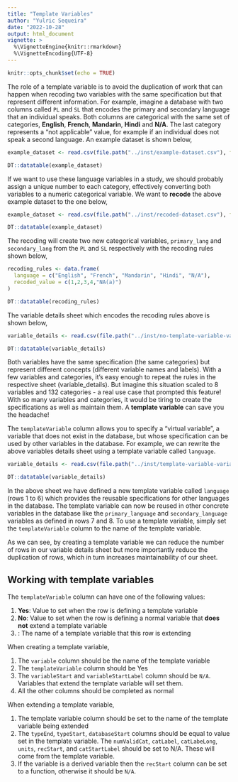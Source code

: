 ```yaml
---
title: "Template Variables"
author: "Yulric Sequeira"
date: "2022-10-28"
output: html_document
vignette: >
  %\VignetteEngine{knitr::rmarkdown}
  %\VignetteEncoding{UTF-8}
---
```


```r
knitr::opts_chunk$set(echo = TRUE)
```

The role of a template variable is to avoid the duplication of work that can happen when recoding two variables with the same specification but that represent different information. For example, imagine a database with two columns called `PL` and `SL` that encodes the primary and secondary language that an individual speaks. Both columns are categorical with the same set of categories, **English**, **French**, **Mandarin**, **Hindi** and **N/A**. The last category represents a "not applicable" value, for example if an individual does not speak a second language. An example dataset is shown below,

```r
example_dataset <- read.csv(file.path("../inst/example-dataset.csv"), fileEncoding = "UTF-8-BOM")

DT::datatable(example_dataset)
```

If we want to use these language variables in a study, we should probably assign a unique number to each category, effectively converting both variables to a numeric categorical variable. We want to **recode** the above example dataset to the one below,

```r
example_dataset <- read.csv(file.path("../inst/recoded-dataset.csv"), fileEncoding = "UTF-8-BOM")

DT::datatable(example_dataset)
```

The recoding will create two new categorical variables, `primary_lang` and `secondary_lang` from the `PL` and `SL` respectively with the recoding rules shown below,

```r
recoding_rules <- data.frame(
  language = c("English", "French", "Mandarin", "Hindi", "N/A"),
  recoded_value = c(1,2,3,4,"NA(a)")
)

DT::datatable(recoding_rules)
```

The variable details sheet which encodes the recoding rules above is shown below,

```r
variable_details <- read.csv(file.path("../inst/no-template-variable-variable-details.csv"), fileEncoding = "UTF-8-BOM")

DT::datatable(variable_details)
```

Both variables have the same specification (the same categories) but represent different concepts (different variable names and labels). With a few variables and categories, it's easy enough to repeat the rules in the respective sheet (variable_details). But imagine this situation scaled to 8 variables and 132 categories - a real use case that prompted this feature! With so many variables and categories, it would be tiring to create the specifications as well as maintain them. A **template variable** can save you the headache!

The `templateVariable` column allows you to specify a "virtual variable", a variable that does not exist in the database, but whose specification can be used by other variables in the database. For example, we can rewrite the above variables details sheet using a template variable called `language`.

```r
variable_details <- read.csv(file.path("../inst/template-variable-variable-details.csv"), fileEncoding = "UTF-8-BOM")

DT::datatable(variable_details)
```

In the above sheet we have defined a new template variable called `language` (rows 1 to 6) which provides the reusable specifications for other languages in the database. The template variable can now be reused in other concrete variables in the database like the `primary_language` and `secondary_language` variables as defined in rows 7 and 8. To use a template variable, simply set the `templateVariable` column to the name of the template variable.

As we can see, by creating a template variable we can reduce the number of rows in our variable details sheet but more importantly reduce the duplication of rows, which in turn increases maintainability of our sheet.

## Working with template variables

The `templateVariable` column can have one of the following values:

1. **Yes**: Value to set when the row is defining a template variable
2. **No**: Value to set when the row is defining a normal variable that **does not** extend a template variable
3. **<template_variable_name>**: The name of a template variable that this row is extending

When creating a template variable, 

1. The `variable` column should be the name of the template variable
2. The `templateVariable` column should be Yes
3. The `variableStart` and `variableStartLabel` column should be `N/A`. Variables that extend the template variable will set them.
4. All the other columns should be completed as normal

When extending a template variable,

1. The template variable column should be set to the name of the template variable being extended
2. The `typeEnd`, `typeStart`, `databaseStart` columns should be equal to value set in the template variable. The `numValidCat`, `catLabel`, `catLabeLong`, `units`, `recStart`, and `catStartLabel` should be set to N/A. These will come from the template variable.
3. If the variable is a derived variable then the `recStart` column can be set to a function, otherwise it should be `N/A`.
